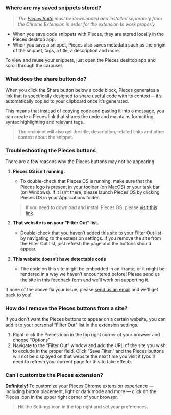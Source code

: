 ### Where are my saved snippets stored?
> _The <a href="{{ links.installation.pfd_desktop_install }}">Pieces Suite</a> must be downloaded and installed separately from the Chrome Extension in order for the extension to work properly._

- When you save code snippets with Pieces, they are stored locally in the Pieces desktop app.
- When you save a snippet, Pieces also saves metadata such as the origin of the snippet, tags, a title, a description and more.

To view and reuse your snippets, just open the Pieces desktop app and scroll through the carousel.

### What does the share button do?
When you click the Share button below a code block, Pieces generates a link that is specifically designed to share useful code with its context— it’s automatically copied to your clipboard once it’s generated.

This means that instead of copying code and pasting it into a message, you can create a Pieces link that shares the code and maintains formatting, syntax highlighting and relevant tags.
> The recipient will also get the title, description, related links and other context about the snippet.

### Troubleshooting the Pieces buttons
There are a few reasons why the Pieces buttons may not be appearing:

1. **Pieces OS isn’t running.**
    - To double-check that Pieces OS is running, make sure that the Pieces logo is present in your toolbar (on MacOS) or your task bar (on Windows). If it isn’t there, please launch Pieces OS by clicking Pieces OS in your Applications folder.
    > If you need to download and install Pieces OS, please <a href="{{ links.website.home}}">visit this link</a>.

2. **That website is on your “Filter Out” list.**
    - Double-check that you haven’t added this site to your Filter Out list by navigating to the extension settings. If you remove the site from the Filter Out list, just refresh the page and the buttons should appear.

3. **This website doesn’t have detectable code**
    - The code on this site might be embedded in an iframe, or it might be rendered in a way we haven’t encountered before! Please send us the site in this feedback form and we’ll work on supporting it.

If none of the above fix your issue, please <a href="{{ links.socials.support }}">send us an email</a> and we’ll get back to you!

### How do I remove the Pieces buttons from a site?
If you don’t want the Pieces buttons to appear on a certain website, you can add it to your personal “Filter Out” list in the extension settings.

1. Right-click the Pieces icon in the top right corner of your browser and choose “Options”
2. Navigate to the “Filter Out” window and add the URL of the site you wish to exclude in the proper field. Click “Save Filter,” and the Pieces buttons will not be displayed on that website the next time you visit it (you’ll need to refresh your current page for this to take effect).

### Can I customize the Pieces extension?
**Definitely!**
To customize your Pieces Chrome extension experience — including button placement, light or dark mode and more — click on the Pieces icon in the upper right corner of your browser.
> Hit the Settings icon in the top right and set your preferences.